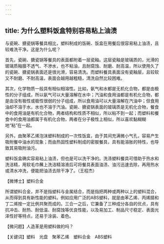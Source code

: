 ```yaml
---
---
---
```

title: 为什么塑料饭盒特别容易粘上油渍
---




与瓷碗、搪瓷锅等餐具相比，塑料制成的饭碗、饭盒在用餐后很容易粘上油渍，且较难洗干净。这是为什么呢？

首先，瓷碗、搪瓷锅等餐具的表面都附着一层瓷釉。这层瓷釉是玻璃质的，光滑的玻璃质釉膜不透气、不渗水，也不粘油，且耐腐蚀、耐磨、耐高温，所以使用久了的瓷碗、搪瓷锅表面还是很光滑，容易清洗。而塑料餐具表面没有瓷釉层，且较软又不耐磨、不耐高温，表面会越用越粗糙，清洗自然比较困难。



其次，化学物质一般具有相似相溶性。比如，氨气和水都是无机化合物，都是由极性的分子组成，所以氨气可以大量溶解在水中；汽油和食用油都是有机化合物，都是由没有极性或极性很弱的分子组成，所以食用油可以大量溶解在汽油中；但食用油却不溶于水，水也不溶于汽油。瓷碗、搪瓷锅表面的玻璃质是无机化合物，餐食中的食用油是有机化合物，两者结构和性质不相似，所以粘不到一起；而塑料和餐食中的食用油都属于有机化合物，两者在分子极性上相似，所以喜欢黏糊糊地“粘”在一起。

另外，由聚苯乙烯泡沫塑料制成的一次性饭盒，由于其间充满微小气孔，容易产生吸附餐中油水的现象；而由热固性塑料制成的密胺餐具，具有能溶胀的特性，也导致其易吸附油污。

塑料饭盒确实容易粘上油渍，但也是可以洗干净的。洗涤塑料餐具可借助于热水和洗洁精，用软毛巾蘸上洗洁精溶液后可将餐具表面油渍、油污迅速去除，再用热水或清水冲洗，便能把油渍去除干净了。（王程杰）





【微博士】塑料合金

所谓塑料合金，并不是指塑料与金属结合，而是指把两种或两种以上的塑料混合，从而得到具有新性能的塑料。例如应用广泛的ABS塑料，就是由苯乙烯、丙烯腈和丁二烯按一定比例共聚而成的。三合一之后，它兼备了三种成分各自的优点，具有抗冲击、耐热、耐低温、耐腐蚀等优良性能，以及易加工、制品尺寸稳定、表面光泽性好等特点，还易于涂装、着色。

【微问题】人造革是用塑料做的吗？

【关键词】塑料　光盘　聚苯乙烯　塑料合金　ABS塑料